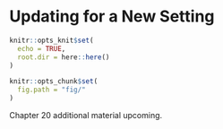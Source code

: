 # Updating for a New Setting {#ch:updating}

```r
knitr::opts_knit$set(
  echo = TRUE,
  root.dir = here::here()
)

knitr::opts_chunk$set(
  fig.path = "fig/"
)
```

Chapter 20 additional material upcoming.